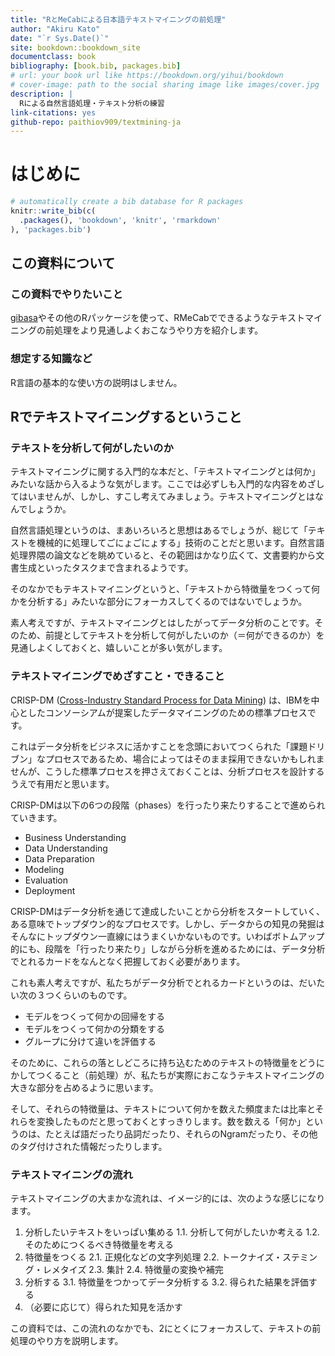 ```yaml
--- 
title: "RとMeCabによる日本語テキストマイニングの前処理"
author: "Akiru Kato"
date: "`r Sys.Date()`"
site: bookdown::bookdown_site
documentclass: book
bibliography: [book.bib, packages.bib]
# url: your book url like https://bookdown.org/yihui/bookdown
# cover-image: path to the social sharing image like images/cover.jpg
description: |
  Rによる自然言語処理・テキスト分析の練習
link-citations: yes
github-repo: paithiov909/textmining-ja
---
```


# はじめに {-#about}

```r
# automatically create a bib database for R packages
knitr::write_bib(c(
  .packages(), 'bookdown', 'knitr', 'rmarkdown'
), 'packages.bib')
```

## この資料について

### この資料でやりたいこと

[gibasa](https://github.com/paithiov909/gibasa)やその他のRパッケージを使って、RMeCabでできるようなテキストマイニングの前処理をより見通しよくおこなうやり方を紹介します。

### 想定する知識など

R言語の基本的な使い方の説明はしません。

## Rでテキストマイニングするということ

### テキストを分析して何がしたいのか

テキストマイニングに関する入門的な本だと、「テキストマイニングとは何か」みたいな話から入るような気がします。ここでは必ずしも入門的な内容をめざしてはいませんが、しかし、すこし考えてみましょう。テキストマイニングとはなんでしょうか。

自然言語処理というのは、まあいろいろと思想はあるでしょうが、総じて「テキストを機械的に処理してごにょごにょする」技術のことだと思います。自然言語処理界隈の論文などを眺めていると、その範囲はかなり広くて、文書要約から文書生成といったタスクまで含まれるようです。

そのなかでもテキストマイニングというと、「テキストから特徴量をつくって何かを分析する」みたいな部分にフォーカスしてくるのではないでしょうか。

素人考えですが、テキストマイニングとはしたがってデータ分析のことです。そのため、前提としてテキストを分析して何がしたいのか（＝何ができるのか）を見通しよくしておくと、嬉しいことが多い気がします。

### テキストマイニングでめざすこと・できること

CRISP-DM ([Cross-Industry Standard Process for Data Mining](https://en.wikipedia.org/wiki/Cross-industry_standard_process_for_data_mining)) は、IBMを中心としたコンソーシアムが提案したデータマイニングのための標準プロセスです。

これはデータ分析をビジネスに活かすことを念頭においてつくられた「課題ドリブン」なプロセスであるため、場合によってはそのまま採用できないかもしれませんが、こうした標準プロセスを押さえておくことは、分析プロセスを設計するうえで有用だと思います。

CRISP-DMは以下の6つの段階（phases）を行ったり来たりすることで進められていきます。

- Business Understanding
- Data Understanding
- Data Preparation
- Modeling
- Evaluation
- Deployment

CRISP-DMはデータ分析を通じて達成したいことから分析をスタートしていく、ある意味でトップダウン的なプロセスです。しかし、データからの知見の発掘はそんなにトップダウン一直線にはうまくいかないものです。いわばボトムアップ的にも、段階を「行ったり来たり」しながら分析を進めるためには、データ分析でとれるカードをなんとなく把握しておく必要があります。

これも素人考えですが、私たちがデータ分析でとれるカードというのは、だいたい次の３つくらいのものです。

- モデルをつくって何かの回帰をする
- モデルをつくって何かの分類をする
- グループに分けて違いを評価する

そのために、これらの落としどころに持ち込むためのテキストの特徴量をどうにかしてつくること（前処理）が、私たちが実際におこなうテキストマイニングの大きな部分を占めるように思います。

そして、それらの特徴量は、テキストについて何かを数えた頻度または比率とそれらを変換したものだと思っておくとすっきりします。数を数える「何か」というのは、たとえば語だったり品詞だったり、それらのNgramだったり、その他のタグ付けされた情報だったりします。

### テキストマイニングの流れ

テキストマイニングの大まかな流れは、イメージ的には、次のような感じになります。

1. 分析したいテキストをいっぱい集める
  1.1. 分析して何がしたいか考える
  1.2. そのためにつくるべき特徴量を考える
2. 特徴量をつくる
  2.1. 正規化などの文字列処理
  2.2. トークナイズ・ステミング・レメタイズ
  2.3. 集計
  2.4. 特徴量の変換や補完
3. 分析する
  3.1. 特徴量をつかってデータ分析する
  3.2. 得られた結果を評価する
4. （必要に応じて）得られた知見を活かす

この資料では、この流れのなかでも、2にとくにフォーカスして、テキストの前処理のやり方を説明します。
